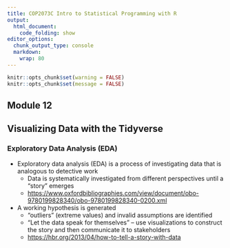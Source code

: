 ```yaml
---
title: COP2073C Intro to Statistical Programming with R
output:
  html_document:
    code_folding: show
editor_options:
  chunk_output_type: console
  markdown: 
    wrap: 80
---
```


```r
knitr::opts_chunk$set(warning = FALSE)
knitr::opts_chunk$set(message = FALSE)
```

## Module 12

## Visualizing Data with the Tidyverse

### Exploratory Data Analysis (EDA)

- Exploratory data analysis (EDA) is a process of investigating data that is analogous to detective work
  - Data is systematically investigated from different perspectives until a "story" emerges
  - <https://www.oxfordbibliographies.com/view/document/obo-9780199828340/obo-9780199828340-0200.xml>

- A working hypothesis is generated
  - "outliers" (extreme values) and invalid assumptions are identified
  - "Let the data speak for themselves" – use visualizations to construct the story and then communicate it to stakeholders
  - <https://hbr.org/2013/04/how-to-tell-a-story-with-data>
  
